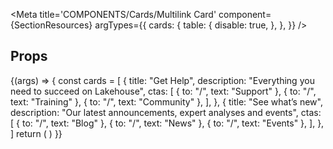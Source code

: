 
<Meta
  title='COMPONENTS/Cards/Multilink Card'
  component={SectionResources}
  argTypes={{
    cards: {
      table: {
        disable: true,
      },
    },
  }}
/>

## Props

<Props of={SectionResources} />

<Preview>
  <Story name='Multilink Card'>
    {(args) => {
      const cards = [
        {
          title: "Get Help",
          description: "Everything you need to succeed on Lakehouse",
          ctas: [
            { to: "/", text: "Support" },
            { to: "/", text: "Training" },
            { to: "/", text: "Community" },
          ],
        },
        {
          title: "See what’s new",
          description: "Our latest announcements, expert analyses and events",
          ctas: [
            { to: "/", text: "Blog" },
            { to: "/", text: "News" },
            { to: "/", text: "Events" },
          ],
        },
      ]
      return (
        <SectionResources
          backgroundColor={args.backgroundColor}
          eyebrow={args.eyebrow || "resources"}
          title={args.title || "More than meets the AI"}
          cards={cards}
        />
      )
    }}
  </Story>
</Preview>
